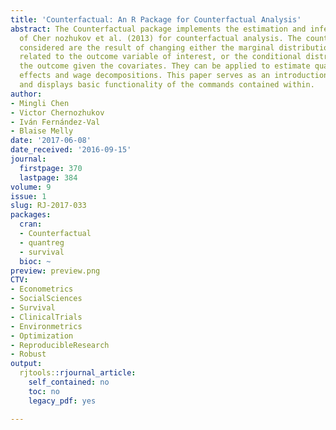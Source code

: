 ```yaml
---
title: 'Counterfactual: An R Package for Counterfactual Analysis'
abstract: The Counterfactual package implements the estimation and inference methods
  of Cher nozhukov et al. (2013) for counterfactual analysis. The counterfactual distributions
  considered are the result of changing either the marginal distribution of covariates
  related to the outcome variable of interest, or the conditional distribution of
  the outcome given the covariates. They can be applied to estimate quantile treatment
  effects and wage decompositions. This paper serves as an introduction to the package
  and displays basic functionality of the commands contained within.
author:
- Mingli Chen
- Victor Chernozhukov
- Iván Fernández-Val
- Blaise Melly
date: '2017-06-08'
date_received: '2016-09-15'
journal:
  firstpage: 370
  lastpage: 384
volume: 9
issue: 1
slug: RJ-2017-033
packages:
  cran:
  - Counterfactual
  - quantreg
  - survival
  bioc: ~
preview: preview.png
CTV:
- Econometrics
- SocialSciences
- Survival
- ClinicalTrials
- Environmetrics
- Optimization
- ReproducibleResearch
- Robust
output:
  rjtools::rjournal_article:
    self_contained: no
    toc: no
    legacy_pdf: yes

---
```

